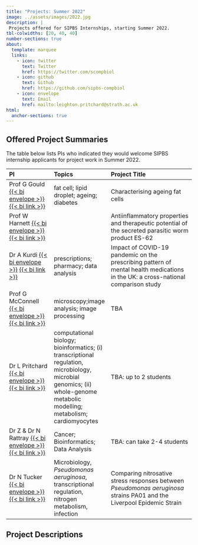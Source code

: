 ```yaml
---
title: "Projects: Summer 2022"
image: ../assets/images/2022.jpg
description: |
 Projects offered for SIPBS Internships, starting Summer 2022.
tbl-colwidths: [20, 40, 40]
number-sections: true
about:
  template: marquee
  links:
    - icon: twitter
      text: Twitter
      href: https://twitter.com/scompbiol
    - icon: github
      text: Github
      href: https://github.com/sipbs-compbiol
    - icon: envelope
      text: Email
      href: mailto:leighton.pritchard@strath.ac.uk
html:
  anchor-sections: true
---
```


## Offered Project Summaries

The table below lists PIs who indicated they would welcome SIPBS internship applicants for project work in Summer 2022.

| PI                                                                                                                                                  | Topics                                                                                                                                                                     | Project Title                                                                                                                    |
|:-----------------|:---------------------|:--------------------------------|
| Prof G Gould [{{< bi envelope >}}](mailto:gwyn.gould@strath.ac.uk) [{{< bi link >}}](https://www.strath.ac.uk/staff/gouldgwynprofessor/)            | fat cell; lipid droplet; ageing; diabetes                                                                                                                                  | Characterising ageing fat cells                                                                                                  |
| Prof W Harnett [{{< bi envelope >}}](mailto:w.harnett@strath.ac.uk) [{{< bi link >}}](https://www.strath.ac.uk/staff/harnettwilliamprof/)           |                                                                                                                                                                            | Antiinflammatory properties and therapeutic potential of the secreted parasitic worm product ES-62                               |
| Dr A Kurdi [{{< bi envelope >}}](mailto:amanj.baker@strath.ac.uk) [{{< bi link >}}](https://www.strath.ac.uk/staff/bakeramanjmr/)                   | prescriptions; pharmacy; data analysis                                                                                                                                     | Impact of COVID-19 pandemic on the prescribing pattern of mental health medications in the UK: a cross-national comparison study |
| Prof G McConnell [{{< bi envelope >}}](mailto:g.mcconnell@strath.ac.uk) [{{< bi link >}}](https://www.strath.ac.uk/staff/mcconnellgailprof/)        | microscopy;image analysis; image processing                                                                                                                                | TBA                                                                                                                              |
| Dr L Pritchard [{{< bi envelope >}}](mailto:leighton.pritchard@strath.ac.uk) [{{< bi link >}}](https://www.strath.ac.uk/staff/pritchardleightondr/) | computational biology; bioinformatics; (i) transcriptional regulation, microbiology, microbial genomics; (ii) whole-genome metabolic modelling; metabolism; cardiomyocytes | TBA: up to 2 students                                                                                                            |
| Dr Z & Dr N Rattray [{{< bi envelope >}}](mailto:zahra.rattray@strath.ac.uk) [{{< bi link >}}](https://www.strath.ac.uk/staff/rattrayzahradr/)      | Cancer; Bioinformatics; Data Analysis                                                                                                                                      | TBA: can take 2-4 students                                                                                                       |
| Dr N Tucker [{{< bi envelope >}}](mailto:nick.tucker@strath.ac.uk) [{{< bi link >}}](https://www.strath.ac.uk/staff/tuckernicholasdr/)              | Microbiology, *Pseudomonas aeruginosa*, transcriptional regulation, nitrogen metabolism, infection                                                                         | Comparing nitrosative stress responses between *Pseudomonas aeruginosa* strains PA01 and the Liverpool Epidemic Strain           |


## Project Descriptions
